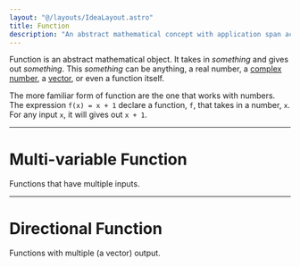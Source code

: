 ```yaml
---
layout: "@/layouts/IdeaLayout.astro"
title: Function
description: "An abstract mathematical concept with application span across may great field"
---
```


Function is an abstract mathematical object. It takes in _something_ and gives out _something_. This _something_ can be anything, a real number, a [complex number](/ideas/math/complex-number), a [vector](/ideas/math/vector), or even a function itself.

The more familiar form of function are the one that works with numbers. The expression `f(x) = x + 1` declare a function, `f`, that takes in a number, `x`. For any input `x`, it will gives out `x + 1`.

---

# Multi-variable Function
Functions that have multiple inputs.

---

# Directional Function
Functions with multiple (a vector) output.
